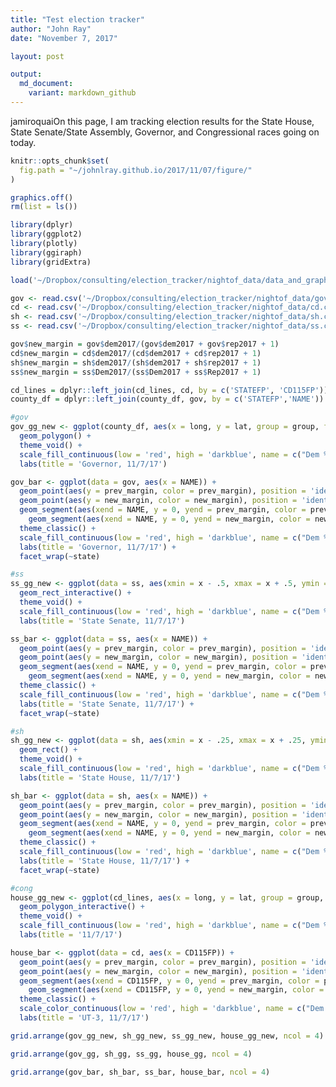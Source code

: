```yaml
---
title: "Test election tracker"
author: "John Ray"
date: "November 7, 2017"

layout: post

output: 
  md_document:
    variant: markdown_github
---
```


jamiroquaiOn this page, I am tracking election results for the State House, State Senate/State Assembly, Governor, and Congressional races going on today.

```r
knitr::opts_chunk$set(
  fig.path = "~/johnlray.github.io/2017/11/07/figure/"
)
```

```r
graphics.off()
rm(list = ls())

library(dplyr)
library(ggplot2)
library(plotly)
library(ggiraph)
library(gridExtra)

load('~/Dropbox/consulting/election_tracker/nightof_data/data_and_graphs.RData')

gov <- read.csv('~/Dropbox/consulting/election_tracker/nightof_data/gov.csv', stringsAsFactors = F)
cd <- read.csv('~/Dropbox/consulting/election_tracker/nightof_data/cd.csv', stringsAsFactors = F)
sh <- read.csv('~/Dropbox/consulting/election_tracker/nightof_data/sh.csv', stringsAsFactors = F)
ss <- read.csv('~/Dropbox/consulting/election_tracker/nightof_data/ss.csv', stringsAsFactors = F)

gov$new_margin = gov$dem2017/(gov$dem2017 + gov$rep2017 + 1)
cd$new_margin = cd$dem2017/(cd$dem2017 + cd$rep2017 + 1)
sh$new_margin = sh$dem2017/(sh$dem2017 + sh$rep2017 + 1)
ss$new_margin = ss$Dem2017/(ss$Dem2017 + ss$Rep2017 + 1)

cd_lines = dplyr::left_join(cd_lines, cd, by = c('STATEFP', 'CD115FP'))
county_df = dplyr::left_join(county_df, gov, by = c('STATEFP','NAME'))
```

```r
#gov
gov_gg_new <- ggplot(county_df, aes(x = long, y = lat, group = group, fill = Dem2017, label = County)) +
  geom_polygon() + 
  theme_void() +
  scale_fill_continuous(low = 'red', high = 'darkblue', name = c("Dem % in\nprev. election\n"), labels = scales::percent) +
  labs(title = 'Governor, 11/7/17')

gov_bar <- ggplot(data = gov, aes(x = NAME)) +
  geom_point(aes(y = prev_margin, color = prev_margin), position = 'identity') +
  geom_point(aes(y = new_margin, color = new_margin), position = 'identity') +
  geom_segment(aes(xend = NAME, y = 0, yend = prev_margin, color = prev_margin)) +
    geom_segment(aes(xend = NAME, y = 0, yend = new_margin, color = new_margin)) +
  theme_classic() +
  scale_fill_continuous(low = 'red', high = 'darkblue', name = c("Dem % in\nprev. election\n"), labels = scales::percent) +
  labs(title = 'Governor, 11/7/17') +
  facet_wrap(~state)

#ss
ss_gg_new <- ggplot(data = ss, aes(xmin = x - .5, xmax = x + .5, ymin = y - .25, ymax = y + .25, fill = new_margin, label = District)) +
  geom_rect_interactive() + 
  theme_void() +
  scale_fill_continuous(low = 'red', high = 'darkblue', name = c("Dem % in\nprev. election\n"), labels = scales::percent) +
  labs(title = 'State Senate, 11/7/17')

ss_bar <- ggplot(data = ss, aes(x = NAME)) +
  geom_point(aes(y = prev_margin, color = prev_margin), position = 'identity') +
  geom_point(aes(y = new_margin, color = new_margin), position = 'identity') +
  geom_segment(aes(xend = NAME, y = 0, yend = prev_margin, color = prev_margin)) +
    geom_segment(aes(xend = NAME, y = 0, yend = new_margin, color = new_margin)) +
  theme_classic() +
  scale_fill_continuous(low = 'red', high = 'darkblue', name = c("Dem % in\nprev. election\n"), labels = scales::percent) +
  labs(title = 'State Senate, 11/7/17') +
  facet_wrap(~state)

#sh
sh_gg_new <- ggplot(data = sh, aes(xmin = x - .25, xmax = x + .25, ymin = y - .125, ymax = y + .125, fill = new_margin, label = District)) +
  geom_rect() + 
  theme_void() +
  scale_fill_continuous(low = 'red', high = 'darkblue', name = c("Dem % in\nprev. election\n"), labels = scales::percent) +
  labs(title = 'State House, 11/7/17')

sh_bar <- ggplot(data = sh, aes(x = NAME)) +
  geom_point(aes(y = prev_margin, color = prev_margin), position = 'identity') +
  geom_point(aes(y = new_margin, color = new_margin), position = 'identity') +
  geom_segment(aes(xend = NAME, y = 0, yend = prev_margin, color = prev_margin)) +
    geom_segment(aes(xend = NAME, y = 0, yend = new_margin, color = new_margin)) +
  theme_classic() +
  scale_fill_continuous(low = 'red', high = 'darkblue', name = c("Dem %"), labels = scales::percent) +
  labs(title = 'State House, 11/7/17') +
  facet_wrap(~state)

#cong
house_gg_new <- ggplot(cd_lines, aes(x = long, y = lat, group = group, fill = d, label = District)) +
  geom_polygon_interactive() + 
  theme_void() +
  scale_fill_continuous(low = 'red', high = 'darkblue', name = c("Dem % in\nprev. election\n"), labels = scales::percent) +
  labs(title = '11/7/17')

house_bar <- ggplot(data = cd, aes(x = CD115FP)) +
  geom_point(aes(y = prev_margin, color = prev_margin), position = 'identity') +
  geom_point(aes(y = new_margin, color = new_margin), position = 'identity') +
  geom_segment(aes(xend = CD115FP, y = 0, yend = prev_margin, color = prev_margin)) +
    geom_segment(aes(xend = CD115FP, y = 0, yend = new_margin, color = new_margin)) +
  theme_classic() +
  scale_color_continuous(low = 'red', high = 'darkblue', name = c("Dem % in\nprev. election\n"), labels = scales::percent) +
  labs(title = 'UT-3, 11/7/17')
```

```r
grid.arrange(gov_gg_new, sh_gg_new, ss_gg_new, house_gg_new, ncol = 4)
```

```r
grid.arrange(gov_gg, sh_gg, ss_gg, house_gg, ncol = 4)
```

```r
grid.arrange(gov_bar, sh_bar, ss_bar, house_bar, ncol = 4)
```